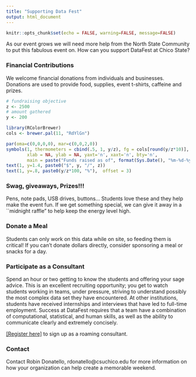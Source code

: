 ```yaml
---
title: "Supporting Data Fest"
output: html_document
---
```


```r
knitr::opts_chunk$set(echo = FALSE, warning=FALSE, message=FALSE)
```

As our event grows we will need more help from the North State Community to put this fabulous event on. 
How can you support DataFest at Chico State?

### Financial Contributions

We welcome financial donations from individuals and businesses. Donations are used to provide food, supplies, event t-shirts, caffeine and prizes. 

```r
# fundraising objective
z <- 2500
# amount gathered
y <- 200 

library(RColorBrewer)
cols <- brewer.pal(11, "RdYlGn")

par(oma=c(0,0,0,0), mar=c(0,0,2,0))
symbols(1, thermometers = cbind(.5, 1, y/z), fg = cols[round(y/z*10)], inches=3.5, 
        xlab = NA, ylab = NA, yaxt='n', xaxt='n', bty='n',  
        main = paste("Funds raised as of", format(Sys.Date(), "%m-%d-%y")))
text(1, y=1.4, paste0("$", y, "/", z))
text(1, y=.8, paste0(y/z*100, "%"),  offset = 3)
```


### Swag, giveaways, Prizes!!!

Pens, note pads, USB drives, buttons... Students love these and they help make the event fun. If we get something special, we can give it away in a ``midnight raffle" to help keep the energy level high.

### Donate a Meal
Students can only work on this data while on site, so feeding them is critical! If you can't donate dollars directly, consider sponsoring a meal or snacks for a day. 


### Participate as a Consultant

Spend an hour or two getting to know the students and offering your sage advice. 
This is an excellent recruiting opportunity; you get to watch students working in teams, under pressure, striving to understand possibly the most complex data set they have encountered. 
At other institutions, students have received internships and interviews that have led to full-time employment. 
Success at DataFest requires that a team have a combination of computational, statistical, and human skills, as well as the ability to communicate clearly and extremely concisely.

[[Register here]](https://goo.gl/forms/vvGg3NegVX0qqTvf2) to sign up as a roaming consultant. 

### Contact 

Contact Robin Donatello, rdonatello@csuchico.edu for more information on how your organization can help create a memorable weekend. 


